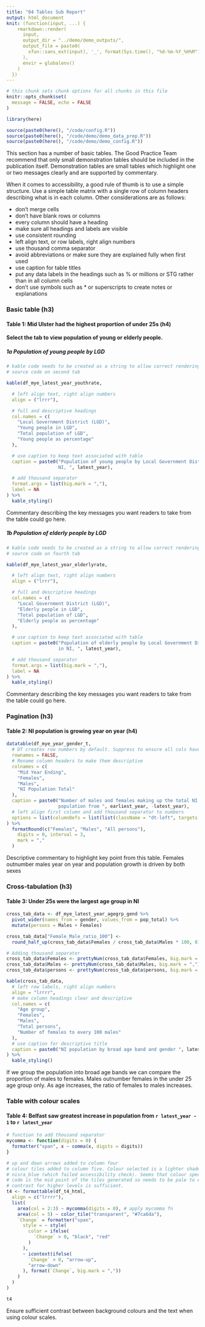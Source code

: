 ```yaml
---
title: "04 Tables Sub Report"
output: html_document
knit: (function(input, ...) {
    rmarkdown::render(
      input,
      output_dir = "../demo/demo_outputs/",
      output_file = paste0(
        xfun::sans_ext(input), '_', format(Sys.time(), "%d-%m-%Y_%H%M") , '.html'
      ),
      envir = globalenv()
    )
  })
---
```

  
  

```r
# this chunk sets chunk options for all chunks in this file
knitr::opts_chunk$set(
  message = FALSE, echo = FALSE
)

library(here)

source(paste0(here(), "/code/config.R"))
source(paste0(here(), "/code/demo/demo_data_prep.R"))
source(paste0(here(), "/code/demo/demo_config.R"))
```


This section has a number of basic tables. The Good Practice Team recommend that only small demonstration tables should be included in the publication itself. Demonstration tables are small tables which highlight one or two messages clearly and are supported by commentary.

When it comes to accessibility, a good rule of thumb is to use a simple structure. Use a simple table matrix with a single row of column headers describing what is in each column. Other considerations are as follows:

* don't merge cells
* don't have blank rows or columns
* every column should have a heading
* make sure all headings and labels are visible
* use consistent rounding
* left align text, or row labels, right align numbers
* use thousand comma separator
* avoid abbreviations or make sure they are explained fully when first used
* use caption for table titles
* put any data labels in the headings such as % or millions or STG rather than in all column cells
* don't use symbols such as * or superscripts to create notes or explanations

### Basic table (h3)

#### Table 1: Mid Ulster had the highest proportion of under 25s (h4) {#table1 .tabset .tabset-pills}

**Select the tab to view population of young or elderly people.**

##### 1a Population of young people by LGD 
 
```r
# kable code needs to be created as a string to allow correct rendering of
# source code on second tab

kable(df_mye_latest_year_youthrate,

  # left align text, right align numbers
  align = ("lrrr"),

  # full and descriptive headings
  col.names = c(
    "Local Government District (LGD)",
    "Young people in LGD",
    "Total population of LGD",
    "Young people as percentage"
  ),

  # use caption to keep text associated with table
  caption = paste0("Population of young people by Local Government District in
                   NI, ", latest_year),

  # add thousand separator
  format.args = list(big.mark = ","),
  label = NA
) %>%
  kable_styling()
```
Commentary describing the key messages you want readers to take from the table could go here.


##### 1b Population of elderly people by LGD

```r
# kable code needs to be created as a string to allow correct rendering of
# source code on fourth tab

kable(df_mye_latest_year_elderlyrate,

  # left align text, right align numbers
  align = ("lrrr"),

  # full and descriptive headings
  col.names = c(
    "Local Government District (LGD)",
    "Elderly people in LGD",
    "Total population of LGD",
    "Elderly people as percentage"
  ),

  # use caption to keep text associated with table
  caption = paste0("Population of elderly people by Local Government District
                   in NI, ", latest_year),

  # add thousand separator
  format.args = list(big.mark = ","),
  label = NA
) %>%
  kable_styling()
```

Commentary describing the key messages you want readers to take from the table could go here.

### Pagination (h3)

#### Table 2: NI population is growing year on year (h4)

```r
datatable(df_mye_year_gender_t,
  # DT creates row numbers by default. Suppress to ensure all cols have a header
  rownames = FALSE,
  # Rename column headers to make them descriptive
  colnames = c(
    "Mid Year Ending",
    "Females",
    "Males",
    "NI Population Total"
  ),
  caption = paste0("Number of males and females making up the total NI
                   population from ", earliest_year, -latest_year),
  # left align first column and add thousand separator to numbers
  options = list(columnDefs = list(list(className = "dt-left", targets = 0)))
) %>%
  formatRound(c("Females", "Males", "All persons"),
    digits = 0, interval = 3,
    mark = ","
  )
```
Descriptive commentary to highlight key point from this table. Females outnumber males year on year and population growth is driven by both sexes

### Cross-tabulation (h3)
#### Table 3: Under 25s were the largest age group in NI 

```r
cross_tab_data <- df_mye_latest_year_agegrp_gend %>%
  pivot_wider(names_from = gender, values_from = pop_total) %>%
  mutate(persons = Males + Females)

cross_tab_data["Female_Male_ratio_100"] <-
  round_half_up(cross_tab_data$Females / cross_tab_data$Males * 100, 0)

# Adding thousand separator
cross_tab_data$Females <- prettyNum(cross_tab_data$Females, big.mark = ",")
cross_tab_data$Males <- prettyNum(cross_tab_data$Males, big.mark = ",")
cross_tab_data$persons <- prettyNum(cross_tab_data$persons, big.mark = ",")

kable(cross_tab_data,
  # left row labels, right align numbers
  align = "lrrrr",
  # make column headings clear and descriptive
  col.names = c(
    "Age group",
    "Females",
    "Males",
    "Total persons",
    "Number of females to every 100 males"
  ),
  # use caption for descriptive title
  caption = paste0("NI population by broad age band and gender ", latest_year),
) %>%
  kable_styling()
```

If we group the population into broad age bands we can compare the proportion of males to females. Males outnumber females in the under 25 age group only. As age increases, the ratio of females to males increases.

### Table with colour scales
#### Table 4: Belfast saw greatest increase in population from `r latest_year - 1` to `r latest_year`

```r
# function to add thousand separator
mycomma <- function(digits = 0) {
  formatter("span", x ~ comma(x, digits = digits))
}

# up and down arrows added to column four
# colour tiles added to column five. Colour selected is a lighter shade of
# nisra_blue (which failed accessibility check). Seems that colour specified in
# code is the mid point of the tiles generated so needs to be pale to ensure
# contrast for higher levels is sufficient.
t4 <- formattable(df_t4_html,
  align = c("lrrrr"),
  list(
    area(col = 2:3) ~ mycomma(digits = 0), # apply mycomma fn
    area(col = 5) ~ color_tile("transparent", "#7ca6da"),
    `Change` = formatter("span",
      style = ~ style(
        color = ifelse(
          `Change` > 0, "black", "red"
        )
      ),
      ~ icontext(ifelse(
        `Change` > 0, "arrow-up",
        "arrow-down"
      ), format(`Change`, big.mark = ","))
    )
  )
)

t4
```

Ensure sufficient contrast between background colours and the text when using colour scales.
